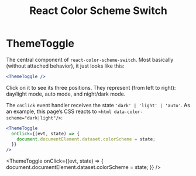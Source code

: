 
<header>
  <h1>React Color Scheme Switch</h1>
</header>

# ThemeToggle

The central component of `react-color-scheme-switch`.
Most basically (without attached behavior),
it just looks like this:

```jsx
<ThemeToggle />
```

<ThemeToggle />

Click on it to see its three positions.
They represent (from left to right):
day/light mode, auto mode, and night/dark mode.

The `onClick` event handler receives the state `'dark' | 'light' | 'auto'`.
As an example, this page’s CSS reacts to `<html data-color-scheme="dark|light"/>`:

```jsx
<ThemeToggle
  onClick={(evt, state) => {
    document.documentElement.dataset.colorScheme = state;
  }}
/>
```

<ThemeToggle
  onClick={(evt, state) => {
    document.documentElement.dataset.colorScheme = state;
  }}
/>
